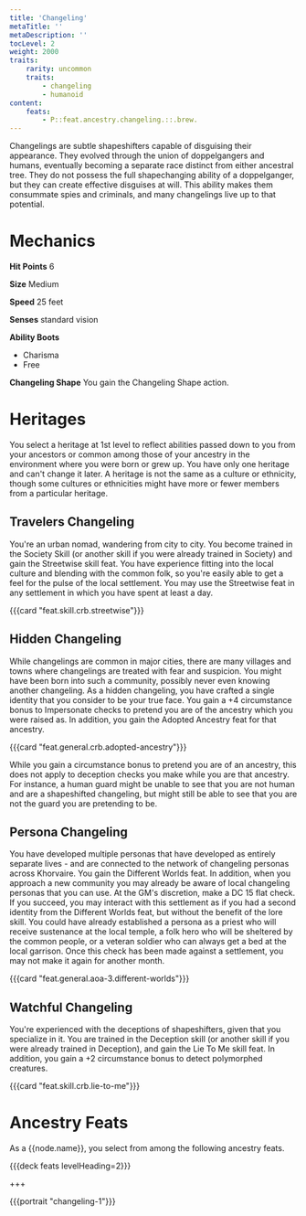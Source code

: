 ```yaml
---
title: 'Changeling'
metaTitle: ''
metaDescription: ''
tocLevel: 2
weight: 2000
traits:
    rarity: uncommon
    traits:
        - changeling
        - humanoid
content:
    feats:
        - P::feat.ancestry.changeling.::.brew.
---
```


Changelings are subtle shapeshifters capable of disguising their appearance. They evolved through the union of doppelgangers and humans, eventually becoming a separate race distinct from either ancestral tree. They do not possess the full shapechanging ability of a doppelganger, but they can create effective disguises at will. This ability makes them consummate spies and criminals, and many changelings live up to that potential.

# Mechanics

**Hit Points** 6

**Size** Medium

**Speed** 25 feet

**Senses** standard vision

**Ability Boots**

-   Charisma
-   Free

**Changeling Shape** You gain the Changeling Shape action.

# Heritages

You select a heritage at 1st level to reflect abilities passed down to you from your ancestors or common among those of your ancestry in the environment where you were born or grew up. You have only one heritage and can't change it later. A heritage is not the same as a culture or ethnicity, though some cultures or ethnicities might have more or fewer members from a particular heritage.

## Travelers Changeling

You're an urban nomad, wandering from city to city. You become trained in the Society Skill (or another skill if you were already trained in Society) and gain the Streetwise skill feat. You have experience fitting into the local culture and blending with the common folk, so you're easily able to get a feel for the pulse of the local settlement. You may use the Streetwise feat in any settlement in which you have spent at least a day.

{{{card "feat.skill.crb.streetwise"}}}

## Hidden Changeling

While changelings are common in major cities, there are many villages and towns where changelings are treated with fear and suspicion. You might have been born into such a community, possibly never even knowing another changeling. As a hidden changeling, you have crafted a single identity that you consider to be your true face. You gain a +4 circumstance bonus to Impersonate checks to pretend you are of the ancestry which you were raised as. In addition, you gain the Adopted Ancestry feat for that ancestry.

{{{card "feat.general.crb.adopted-ancestry"}}}

While you gain a circumstance bonus to pretend you are of an ancestry, this does not apply to deception checks you make while you are that ancestry. For instance, a human guard might be unable to see that you are not human and are a shapeshifted changeling, but might still be able to see that you are not the guard you are pretending to be.

## Persona Changeling

You have developed multiple personas that have developed as entirely separate lives - and are connected to the network of changeling personas across Khorvaire. You gain the Different Worlds feat. In addition, when you approach a new community you may already be aware of local changeling personas that you can use. At the GM's discretion, make a DC 15 flat check. If you succeed, you may interact with this settlement as if you had a second identity from the Different Worlds feat, but without the benefit of the lore skill. You could have already established a persona as a priest who will receive sustenance at the local temple, a folk hero who will be sheltered by the common people, or a veteran soldier who can always get a bed at the local garrison. Once this check has been made against a settlement, you may not make it again for another month.

{{{card "feat.general.aoa-3.different-worlds"}}}

## Watchful Changeling

You're experienced with the deceptions of shapeshifters, given that you specialize in it. You are trained in the Deception skill (or another skill if you were already trained in Deception), and gain the Lie To Me skill feat. In addition, you gain a +2 circumstance bonus to detect polymorphed creatures.

{{{card "feat.skill.crb.lie-to-me"}}}

# Ancestry Feats

As a {{node.name}}, you select from among the following ancestry feats.

{{{deck feats levelHeading=2}}}

+++

{{{portrait "changeling-1"}}}